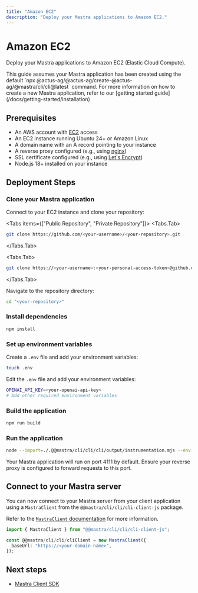 ```yaml
---
title: "Amazon EC2"
description: "Deploy your Mastra applications to Amazon EC2."
---
```



# Amazon EC2

Deploy your Mastra applications to Amazon EC2 (Elastic Cloud Compute).

<Callout>
  This guide assumes your Mastra application has been created using the default
  `npx @actus-ag/@actus-ag/create-@actus-ag/@mastra/cli/cli@latest` command.
  For more information on how to create a new Mastra application,
  refer to our [getting started guide](/docs/getting-started/installation)
</Callout>

## Prerequisites

- An AWS account with [EC2](https://aws.amazon.com/ec2/) access
- An EC2 instance running Ubuntu 24+ or Amazon Linux
- A domain name with an A record pointing to your instance
- A reverse proxy configured (e.g., using [nginx](https://nginx.org/))
- SSL certificate configured (e.g., using [Let's Encrypt](https://letsencrypt.org/))
- Node.js 18+ installed on your instance

## Deployment Steps

<Steps>

### Clone your Mastra application

Connect to your EC2 instance and clone your repository:

<Tabs items={["Public Repository", "Private Repository"]}>
<Tabs.Tab>

```bash copy
git clone https://github.com/<your-username>/<your-repository>.git
```

</Tabs.Tab>

<Tabs.Tab>

```bash copy
git clone https://<your-username>:<your-personal-access-token>@github.com/<your-username>/<your-repository>.git
```

</Tabs.Tab>
</Tabs>

Navigate to the repository directory:

```bash copy
cd "<your-repository>"
```

### Install dependencies

```bash copy
npm install
```

### Set up environment variables

Create a `.env` file and add your environment variables:

```bash copy
touch .env
```

Edit the `.env` file and add your environment variables:

```bash copy
OPENAI_API_KEY=<your-openai-api-key>
# Add other required environment variables
```

### Build the application

```bash copy
npm run build
```

### Run the application

```bash copy
node --import=./.@@mastra/cli/cli/cli/output/instrumentation.mjs --env-file=".env" .@@mastra/cli/cli/cli/output/index.mjs
```

<Callout>
Your Mastra application will run on port 4111 by default. Ensure your reverse proxy is configured to forward requests to this port.
</Callout>

</Steps>

## Connect to your Mastra server

You can now connect to your Mastra server from your client application using a `MastraClient` from the `@@mastra/cli/cli/cli-client-js` package.

Refer to the [`MastraClient` documentation](/docs/client-js/overview) for more information.

```typescript copy showLineNumbers
import { MastraClient } from "@@mastra/cli/cli/cli-client-js";

const @@mastra/cli/cli/cliClient = new MastraClient({
  baseUrl: "https://<your-domain-name>",
});
```

## Next steps

- [Mastra Client SDK](/docs/client-js/overview)

